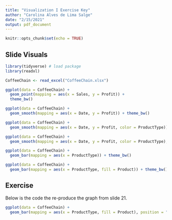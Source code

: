 ```yaml
---
title: "Visualization I Exercise Key"
author: "Carolina Alves de Lima Salge"
date: "2/15/2021"
output: pdf_document
---
```


```r
knitr::opts_chunk$set(echo = TRUE)
```

## Slide Visuals

```r
library(tidyverse) # load package
library(readxl)

CoffeeChain <- read_excel("CoffeeChain.xlsx")

ggplot(data = CoffeeChain) + 
  geom_point(mapping = aes(x = Sales, y = Profit)) + 
  theme_bw()

ggplot(data = CoffeeChain) + 
  geom_smooth(mapping = aes(x = Date, y = Profit)) + theme_bw()

ggplot(data = CoffeeChain) + 
  geom_smooth(mapping = aes(x = Date, y = Profit, color = ProductType)) + theme_bw()

ggplot(data = CoffeeChain) + 
  geom_smooth(mapping = aes(x = Date, y = Profit, color = ProductType), se = FALSE) + theme_bw()

ggplot(data = CoffeeChain) + 
  geom_bar(mapping = aes(x = ProductType)) + theme_bw()

ggplot(data = CoffeeChain) + 
  geom_bar(mapping = aes(x = ProductType, fill = Product)) + theme_bw()
```

## Exercise

Below is the code the re-produce the graph from slide 21.

```r
ggplot(data = CoffeeChain) + 
  geom_bar(mapping = aes(x = ProductType, fill = Product), position = "dodge2") + theme_bw() 
```
